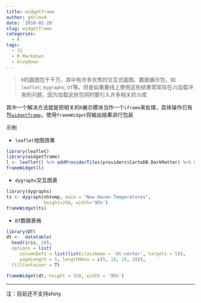 ```yaml
---
title: widgetframe
author: gXcloud
date: '2018-02-20'
slug: widgetframe
categories:
  - R
tags:
  - JS
  - R Markdown
  - blogdown
---
```


> `R`的画图包千千万，其中有许多优秀的交互式画图、数据展示包，如`leaflet`; `dygraphs`; `DT`等。但是如果要线上使用这些结果常常存在`JS`加载冲突的问题，因为加载这些包同时要引入许多相关的`JS`库

其中一个解决方法就是把相关的`R`展示模块当作一个`iframe`来处理，具体操作已有包[`widgetframe`](https://github.com/bhaskarvk/widgetframe)，使用`frameWidget`将输出结果进行包装

示例

- `leaflet`地图效果

```r
library(leaflet)
library(widgetframe)
l <- leaflet() %>% addProviderTiles(providers$CartoDB.DarkMatter) %>% setView(0,0,2)
frameWidget(l)
```

- `dygraphs`交互图表

```r
library(dygraphs)
ts <- dygraph(nhtemp, main = "New Haven Temperatures",
              height=250, width='95%')
frameWidget(ts)
```

- `DT`数据表格

```r
library(DT)
dt <-  datatable(
  head(iris, 20), 
  options = list(
     columnDefs = list(list(className = 'dt-center', targets = 5)),
     pageLength = 5, lengthMenu = c(5, 10, 15, 20)),
  fillContainer = T)

frameWidget(dt, height = 350, width = '95%')
```

------

注：目前还不支持shiny
